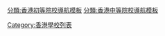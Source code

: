 {{Navbox
|name = Esfschool
|titlestyle = background:#E52030;color:#FAFAFA; 
|groupstyle = background:salmon;
|listclass = hlist
|title = [[英基學校協會|<font color="#FFFFF">英基學校協會轄下院校</font>]]


|group1 = <font color="#F3F3F3">學前敎育</font>
|list1 = 
*雅柏國際幼稚園
*曉新國際幼稚園
*青衣國際幼稚園
*東涌國際幼稚園
*烏溪沙國際幼稚園

|group2 = <font color="#F3F3F3">小學敎育</font>
|list2 = 
*[[己連拿小學]]
*[[山頂小學]]
*[[白普理英文小學]]
*[[堅尼地小學]]
*{{tsl|yue|鰂魚涌小學}}
*[[九龍小學]]
*[[畢架山學校]]
*{{tsl|yue|沙田小學}}
*[[清水灣小學]]

|group3 = <font color="#F3F3F3">中學敎育
|list3 =
*[[港島中學]]
*[[西島中學]]
*[[南島中學]]
*[[英皇佐治五世學校]]
*[[沙田學院]]

|group4 = <font color="#F3F3F3">中小學教育</font>
|list4 = 
*[[啓新書院]]
*[[智新書院]]

|group5 = <font color="#F3F3F3">特殊教育</font>
|list5 = 
*[[賽馬會善樂學校]]

}}<noinclude>
[[Category:香港學校列表]]
[[分類:香港初等院校導航模板]]
[[分類:香港中等院校導航模板]]
</noinclude>
